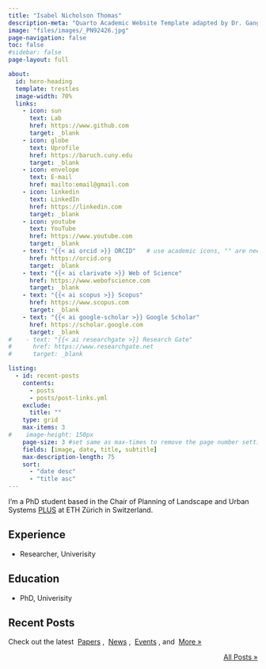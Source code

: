 ```yaml
---
title: "Isabel Nicholson Thomas"
description-meta: "Quarto Academic Website Template adapted by Dr. Gang He"
image: "files/images/_PN92426.jpg"
page-navigation: false
toc: false
#sidebar: false
page-layout: full

about:
  id: hero-heading
  template: trestles
  image-width: 70%
  links:
    - icon: sun
      text: Lab
      href: https://www.github.com
      target: _blank
    - icon: globe
      text: Uprofile
      href: https://baruch.cuny.edu
      target: _blank
    - icon: envelope
      text: E-mail
      href: mailto:email@gmail.com    
    - icon: linkedin
      text: LinkedIn
      href: https://linkedin.com
      target: _blank
    - icon: youtube
      text: YouTube
      href: https://www.youtube.com     
      target: _blank 
    - text: "{{< ai orcid >}} ORCID"   # use academic icons, "" are needed, you also need to install the fontawesome extension
      href: https://orcid.org
      target: _blank
    - text: "{{< ai clarivate >}} Web of Science"
      href: https://www.webofscience.com  
      target: _blank
    - text: "{{< ai scopus >}} Scopus"
      href: https://www.scopus.com
      target: _blank
    - text: "{{< ai google-scholar >}} Google Scholar"
      href: https://scholar.google.com
      target: _blank
#    - text: "{{< ai researchgate >}} Research Gate"
#      href: https://www.researchgate.net
#      target: _blank

listing:
  - id: recent-posts
    contents: 
      - posts
      - posts/post-links.yml
    exclude:
      title: ""
    type: grid
    max-items: 3
#    image-height: 150px
    page-size: 3 #set same as max-times to remove the page number setting
    fields: [image, date, title, subtitle]
    max-description-length: 75
    sort: 
      - "date desc"
      - "title asc"
---
```


:::{#hero-heading}

I'm a PhD student based in the Chair of Planning of Landscape and Urban Systems [PLUS](https://plus.ethz.ch/) at ETH Zürich in Switzerland.

## Experience

- Researcher, Univerisity

## Education

- PhD, Univerisity

:::

## Recent Posts
Check out the latest &nbsp;[Papers](posts.qmd#category=paper)&nbsp;, &nbsp;[News](posts.qmd#category=news)&nbsp;, &nbsp;[Events](posts.qmd#category=event)&nbsp;, and &nbsp;[More »](/posts.qmd)

:::{#recent-posts}
:::

<p align="right">[All Posts »](/posts.qmd)</p>
